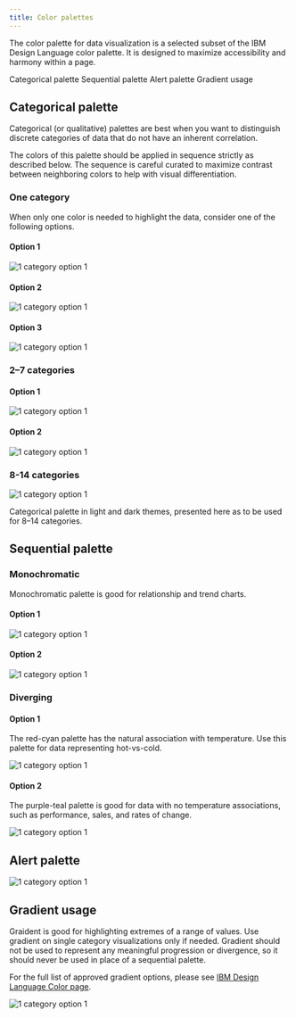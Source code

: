 ```yaml
---
title: Color palettes
---
```


<PageDescription>

The color palette for data visualization is a selected subset of the IBM Design Language color palette. It is designed to maximize accessibility and harmony within a page.

</PageDescription>

<AnchorLinks>

<AnchorLink>Categorical palette </AnchorLink>
<AnchorLink>Sequential palette </AnchorLink>
<AnchorLink>Alert palette </AnchorLink>
<AnchorLink>Gradient usage </AnchorLink>

</AnchorLinks>

## Categorical palette

Categorical (or qualitative) palettes are best when you want to distinguish discrete categories of data that do not have an inherent correlation.

The colors of this palette should be applied in sequence strictly as described below. The sequence is careful curated to maximize contrast between neighboring colors to help with visual differentiation.

### One category

When only one color is needed to highlight the data, consider one of the following options.

<Row>
<Column colLg={4} colMd={2} colSm={2} >

#### Option 1

![1 category option 1](images/1cat-opt1.png)

</Column>
<Column colLg={4} colMd={2} colSm={2} >

#### Option 2

![1 category option 1](images/1cat-opt2.png)

</Column>
<Column colLg={4} colMd={2} colSm={2} >

#### Option 3

![1 category option 1](images/1cat-opt3.png)

</Column>
</Row>

### 2–7 categories

#### Option 1

![1 category option 1](images/2-7cat-opt1.png)

#### Option 2

![1 category option 1](images/2-7cat-opt2.png)

### 8-14 categories

![1 category option 1](images/14cat.png)

<Caption>
  Categorical palette in light and dark themes, presented here as to be used for
  8–14 categories.
</Caption>

## Sequential palette

### Monochromatic

Monochromatic palette is good for relationship and trend charts.

#### Option 1

<Row>
<Column  colLg={8} colMd={2} colSm={2}>

![1 category option 1](images/mono-opt1.png)

</Column>
</Row>

#### Option 2

<Row>
<Column  colLg={8} colMd={2} colSm={2}>

![1 category option 1](images/mono-opt2.png)

</Column>
</Row>

### Diverging

#### Option 1

The red-cyan palette has the natural association with temperature. Use this palette for data representing hot-vs-cold.

<Row>
<Column  colLg={8} colMd={2} colSm={2}>

![1 category option 1](images/divergent-1.png)

</Column>
</Row>

#### Option 2

The purple-teal palette is good for data with no temperature associations, such as performance, sales, and rates of change.

<Row>
<Column  colLg={8} colMd={2} colSm={2}>

![1 category option 1](images/divergent-2.png)

</Column>
</Row>

## Alert palette

<Row>
<Column  colLg={8} colMd={2} colSm={2}>

![1 category option 1](images/alert.png)

</Column>
</Row>

## Gradient usage

Graident is good for highlighting extremes of a range of values. Use gradient on single category visualizations only if needed. Gradient should not be used to represent any meaningful progression or divergence, so it should never be used in place of a sequential palette.

For the full list of approved gradient options, please see [IBM Design Language Color page](https://www.ibm.com/design/language/elements/color#gradients).

<Row>
<Column  colLg={8} colMd={2} colSm={2}>

![1 category option 1](images/gradient.png)

</Column>
</Row>
